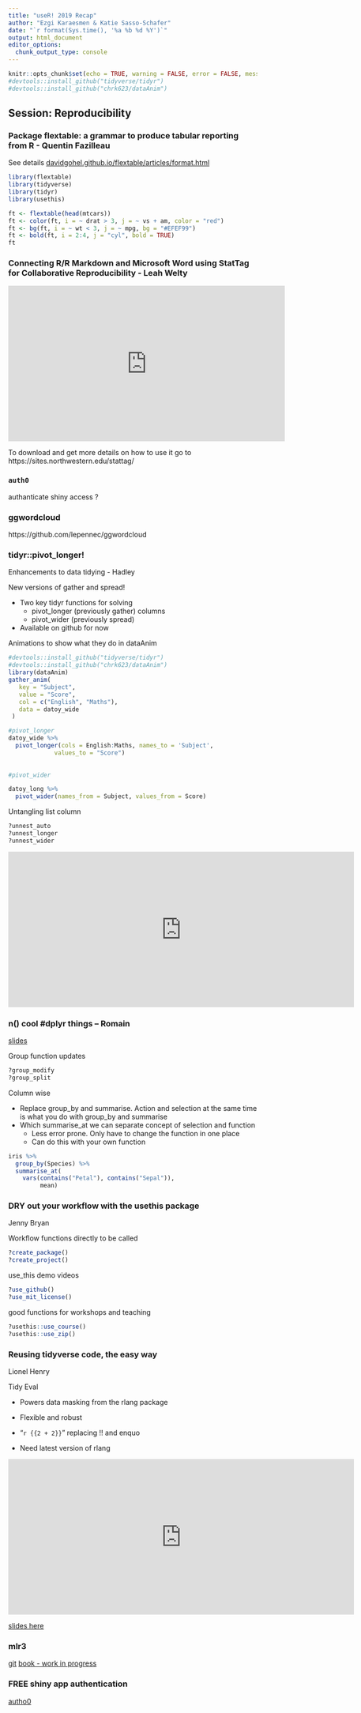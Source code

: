 ```yaml
---
title: "useR! 2019 Recap"
author: "Ezgi Karaesmen & Katie Sasso-Schafer"
date: "`r format(Sys.time(), '%a %b %d %Y')`"
output: html_document
editor_options: 
  chunk_output_type: console
---
```


```r
knitr::opts_chunk$set(echo = TRUE, warning = FALSE, error = FALSE, message=FALSE)
#devtools::install_github("tidyverse/tidyr")
#devtools::install_github("chrk623/dataAnim")
```


## Session: Reproducibility

### Package flextable: a grammar to produce tabular reporting from R - Quentin Fazilleau

See details [davidgohel.github.io/flextable/articles/format.html](https://davidgohel.github.io/flextable/articles/format.html)

```r
library(flextable)
library(tidyverse)
library(tidyr)
library(usethis)

ft <- flextable(head(mtcars))
ft <- color(ft, i = ~ drat > 3, j = ~ vs + am, color = "red")
ft <- bg(ft, i = ~ wt < 3, j = ~ mpg, bg = "#EFEF99")
ft <- bold(ft, i = 2:4, j = "cyl", bold = TRUE)
ft
```

### Connecting R/R Markdown and Microsoft Word using StatTag for Collaborative Reproducibility - Leah Welty

<iframe width="560" height="315" src="https://www.youtube.com/embed/K3QwG4LB9a4" frameborder="0" allowfullscreen></iframe>


To download and get more details on how to use it go to https://sites.northwestern.edu/stattag/

### `auth0`

authanticate shiny access ?

### ggwordcloud

https://github.com/lepennec/ggwordcloud

### tidyr::pivot_longer!

Enhancements to data tidying  - Hadley

New versions of gather and spread!

- Two key tidyr functions for solving
  + pivot_longer (previously gather) columns
  + pivot_wider  (previously spread)
- Available on github for now

Animations to show what they do  in dataAnim

```r
#devtools::install_github("tidyverse/tidyr")
#devtools::install_github("chrk623/dataAnim")
library(dataAnim)
gather_anim(
   key = "Subject",
   value = "Score",
   col = c("English", "Maths"),
   data = datoy_wide
 )
```


```r

#pivot_longer
datoy_wide %>% 
  pivot_longer(cols = English:Maths, names_to = 'Subject',
             values_to = "Score")
  
  
#pivot_wider

datoy_long %>% 
  pivot_wider(names_from = Subject, values_from = Score)

```

Untangling list column 
```r
?unnest_auto
?unnest_longer
?unnest_wider
```

<iframe width="700" height="315" src="https://tidyr.tidyverse.org/dev/articles/pivot.html" frameborder="0" allowfullscreen></iframe>


### n() cool #dplyr things -- Romain

[slides](https://speakerdeck.com/romainfrancois/n-cool-number-dplyr-things)

Group function updates
```r
?group_modify
?group_split
```


Column wise

- Replace group_by and summarise. Action and selection at the same time is what you do with group_by and summarise
- Which summarise_at we can separate concept of selection and function 
    + Less error prone. Only have to change the function in one place 
    + Can do this with your own function 

```r
iris %>% 
  group_by(Species) %>% 
  summarise_at(
    vars(contains("Petal"), contains("Sepal")),
         mean)

```

### DRY out your workflow with the usethis package

Jenny Bryan

Workflow functions directly to be called 
```r
?create_package()
?create_project()
```

use_this demo videos

```r
?use_github()
?use_mit_license()

```

good functions for workshops and teaching 

```r
?usethis::use_course()
?usethis::use_zip()
```

### Reusing tidyverse code, the easy way 
Lionel Henry

Tidy Eval 

- Powers data masking from the rlang package 
- Flexible and robust 
- "`r {{2 + 2}}`" replacing !! and enquo

- Need latest version of rlang

<iframe width="700" height="315" src="https://tidyeval.tidyverse.org/" frameborder="0" allowfullscreen></iframe>

[slides here](https://speakerdeck.com/lionelhenry/reusing-tidyverse-code)


### mlr3

[git](https://github.com/mlr-org/mlr3)
[book - work in progress](https://mlr3book.mlr-org.com/use-cases.html)


### FREE shiny app authentication 

[autho0](https://github.com/curso-r/auth0)




